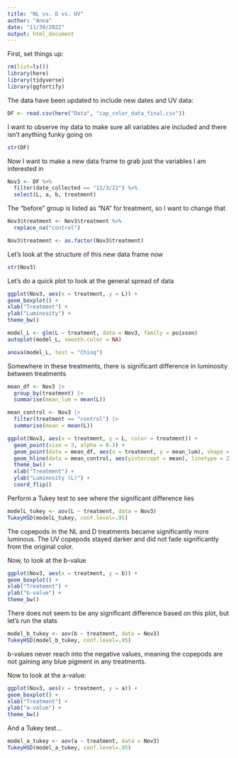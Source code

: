 ```yaml
---
title: "NL vs. D vs. UV"
author: "Anna"
date: "11/30/2022"
output: html_document
---
```


First, set things up:
```r
rm(list=ls())
library(here)
library(tidyverse)
library(ggfortify)
```

The data have been updated to include new dates and UV data:
```r
DF <- read.csv(here("Data", "cap_color_data_final.csv"))
```

I want to observe my data to make sure all variables are included and there isn't anything funky going on
```r
str(DF)
```

Now I want to make a new data frame to grab just the variables I am interested in 
```r
Nov3 <- DF %>%
  filter(date_collected == "11/3/22") %>%
  select(L, a, b, treatment)
```

The "before" group is listed as "NA" for treatment, so I want to change that 
```r
Nov3$treatment <- Nov3$treatment %>%
  replace_na("control")
```

```r
Nov3$treatment <- as.factor(Nov3$treatment)
```


Let's look at the structure of this new data frame now
```r
str(Nov3)
```
Let's do a quick plot to look at the general spread of data
```r
ggplot(Nov3, aes(x = treatment, y = L)) +
geom_boxplot() +
xlab("Treatment") +
ylab("Luminosity") +
theme_bw() 
```

```r
model_L <- glm(L ~ treatment, data = Nov3, family = poisson)
autoplot(model_L, smooth.color = NA)
```

```r
anova(model_L, test = "Chisq")
```

Somewhere in these treatments, there is significant difference in luminosity between treatments

```r
mean_df <- Nov3 |> 
  group_by(treatment) |>
  summarise(mean_lum = mean(L))
```

```r
mean_control <- Nov3 |>
  filter(treatment == "control") |>
  summarise(mean = mean(L))
```


```r
ggplot(Nov3, aes(x = treatment, y = L, color = treatment)) +
  geom_point(size = 3, alpha = 0.3) +
  geom_point(data = mean_df, aes(x = treatment, y = mean_lum), shape = "diamond", size = 7, show.legend = FALSE) +
  geom_hline(data = mean_control, aes(yintercept = mean), linetype = 2) +
  theme_bw() +
  xlab("Treatment") +
  ylab("Luminosity (L)") +
  coord_flip()
```

Perform a Tukey test to see where the significant difference lies
```r
modelL_tukey <- aov(L ~ treatment, data = Nov3)
TukeyHSD(modelL_tukey, conf.level=.95) 
```
The copepods in the NL and D treatments became significantly more luminous. The UV copepods stayed darker and did not fade significantly from the original color.

Now, to look at the b-value
```r
ggplot(Nov3, aes(x = treatment, y = b)) +
geom_boxplot() +
xlab("Treatment") +
ylab("b-value") +
theme_bw() 
```
There does not seem to be any significant difference based on this plot, but let's run the stats
```r
model_b_tukey <- aov(b ~ treatment, data = Nov3)
TukeyHSD(model_b_tukey, conf.level=.95) 
```
b-values never reach into the negative values, meaning the copepods are not gaining any blue pigment in any treatments. 

Now to look at the a-value:
```r
ggplot(Nov3, aes(x = treatment, y = a)) +
geom_boxplot() +
xlab("Treatment") +
ylab("a-value") +
theme_bw() 
```
And a Tukey test...
```r
model_a_tukey <- aov(a ~ treatment, data = Nov3)
TukeyHSD(model_a_tukey, conf.level=.95) 
```

